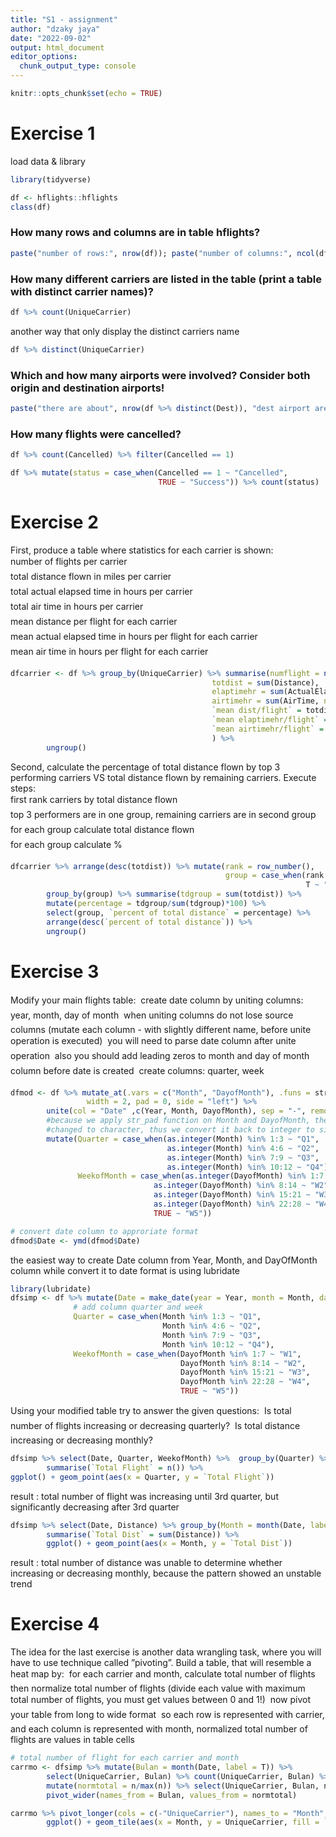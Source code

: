 ```yaml
---
title: "S1 - assignment"
author: "dzaky jaya"
date: "2022-09-02"
output: html_document
editor_options: 
  chunk_output_type: console
---
```


```r
knitr::opts_chunk$set(echo = TRUE)
```

# Exercise 1

load data & library

```r
library(tidyverse)

df <- hflights::hflights
class(df)
```

### How many rows and columns are in table hflights?

```r
paste("number of rows:", nrow(df)); paste("number of columns:", ncol(df))
```

### How many different carriers are listed in the table (print a table with distinct carrier names)?

```r
df %>% count(UniqueCarrier)
```

another way that only display the distinct carriers name

```r
df %>% distinct(UniqueCarrier)
```

### Which and how many airports were involved? Consider both origin and destination airports!

```r
paste("there are about", nrow(df %>% distinct(Dest)), "dest airport are involved") ; paste("there are about", nrow(df %>% distinct(Origin)), "origin airport are involved")
```

### How many flights were cancelled?

```r
df %>% count(Cancelled) %>% filter(Cancelled == 1)

df %>% mutate(status = case_when(Cancelled == 1 ~ "Cancelled",
                                 TRUE ~ "Success")) %>% count(status)
```

# Exercise 2

First, produce a table where statistics for each carrier is shown:\
number of flights per carrier\
total distance flown in miles per carrier\
total actual elapsed time in hours per carrier\
total air time in hours per carrier\
mean distance per flight for each carrier\
mean actual elapsed time in hours per flight for each carrier\
mean air time in hours per flight for each carrier

```r
dfcarrier <- df %>% group_by(UniqueCarrier) %>% summarise(numflight = n(),
                                             totdist = sum(Distance),
                                             elaptimehr = sum(ActualElapsedTime, na.rm = T)/60,
                                             airtimehr = sum(AirTime, na.rm = T)/60,
                                             `mean dist/flight` = totdist/numflight,
                                             `mean elaptimehr/flight` = elaptimehr/numflight,
                                             `mean airtimehr/flight` = airtimehr/numflight
                                             ) %>% 
        ungroup()
```

Second, calculate the percentage of total distance flown by top 3 performing carriers VS total
distance flown by remaining carriers. Execute steps:\
 first rank carriers by total distance flown\
 top 3 performers are in one group, remaining carriers are in second group\
 for each group calculate total distance flown\
 for each group calculate %\
```r
dfcarrier %>% arrange(desc(totdist)) %>% mutate(rank = row_number(),
                                                group = case_when(rank %in% 1:3 ~ "top3",
                                                                  T ~ "remaining")) %>% 
        group_by(group) %>% summarise(tdgroup = sum(totdist)) %>%
        mutate(percentage = tdgroup/sum(tdgroup)*100) %>% 
        select(group, `percent of total distance` = percentage) %>%
        arrange(desc(`percent of total distance`)) %>% 
        ungroup()
```

# Exercise 3
Modify your main flights table:
 create date column by uniting columns: year, month, day of month
 when uniting columns do not lose source columns (mutate each column - with slightly
different name, before unite operation is executed)
 you will need to parse date column after unite operation
 also you should add leading zeros to month and day of month column before date is
created
 create columns: quarter, week

```r
dfmod <- df %>% mutate_at(.vars = c("Month", "DayofMonth"), .funs = str_pad,
                 width = 2, pad = 0, side = "left") %>% 
        unite(col = "Date" ,c(Year, Month, DayofMonth), sep = "-", remove = F) %>% 
        #because we apply str_pad function on Month and DayofMonth, these columns format
        #changed to character, thus we convert it back to integer to simplify the logical code
        mutate(Quarter = case_when(as.integer(Month) %in% 1:3 ~ "Q1",
                                   as.integer(Month) %in% 4:6 ~ "Q2",
                                   as.integer(Month) %in% 7:9 ~ "Q3",
                                   as.integer(Month) %in% 10:12 ~ "Q4"),
               WeekofMonth = case_when(as.integer(DayofMonth) %in% 1:7 ~ "W1",
                                as.integer(DayofMonth) %in% 8:14 ~ "W2",
                                as.integer(DayofMonth) %in% 15:21 ~ "W3",
                                as.integer(DayofMonth) %in% 22:28 ~ "W4",
                                TRUE ~ "W5"))

# convert date column to approriate format
dfmod$Date <- ymd(dfmod$Date)
```

the easiest way to create Date column from Year, Month, and DayOfMonth column while convert it to date format is using lubridate
```r
library(lubridate)
dfsimp <- df %>% mutate(Date = make_date(year = Year, month = Month, day = DayofMonth),
              # add column quarter and week
              Quarter = case_when(Month %in% 1:3 ~ "Q1",
                                  Month %in% 4:6 ~ "Q2",
                                  Month %in% 7:9 ~ "Q3",
                                  Month %in% 10:12 ~ "Q4"),
              WeekofMonth = case_when(DayofMonth %in% 1:7 ~ "W1",
                                      DayofMonth %in% 8:14 ~ "W2",
                                      DayofMonth %in% 15:21 ~ "W3",
                                      DayofMonth %in% 22:28 ~ "W4",
                                      TRUE ~ "W5"))
```

Using your modified table try to answer the given questions:
 Is total number of flights increasing or decreasing quarterly?
 Is total distance increasing or decreasing monthly?

```r
dfsimp %>% select(Date, Quarter, WeekofMonth) %>%  group_by(Quarter) %>% 
        summarise(`Total Flight` = n()) %>% 
ggplot() + geom_point(aes(x = Quarter, y = `Total Flight`))
```
result : total number of flight was increasing until 3rd quarter, but significantly decreasing after 3rd quarter
```r
dfsimp %>% select(Date, Distance) %>% group_by(Month = month(Date, label = T)) %>%
        summarise(`Total Dist` = sum(Distance)) %>% 
        ggplot() + geom_point(aes(x = Month, y = `Total Dist`))
```
result : total number of distance was unable to determine whether increasing or decreasing monthly, because the pattern showed an unstable trend

# Exercise 4
The idea for the last exercise is another data wrangling task, where you will have to use
technique called ”pivoting”. Build a table, that will resemble a heat map by:
 for each carrier and month, calculate total number of flights
 then normalize total number of flights (divide each value with maximum total number of flights, you must get values between 0 and 1!)
 now pivot your table from long to wide format
 so each row is represented with carrier, and each column is represented with month, normalized total number of flights are values in table cells

```r
# total number of flight for each carrier and month
carrmo <- dfsimp %>% mutate(Bulan = month(Date, label = T)) %>%
        select(UniqueCarrier, Bulan) %>% count(UniqueCarrier, Bulan) %>% 
        mutate(normtotal = n/max(n)) %>% select(UniqueCarrier, Bulan, normtotal) %>% 
        pivot_wider(names_from = Bulan, values_from = normtotal)

carrmo %>% pivot_longer(cols = c(-"UniqueCarrier"), names_to = "Month", values_to = "Num of Flight") %>% 
        ggplot() + geom_tile(aes(x = Month, y = UniqueCarrier, fill = `Num of Flight`))
```











